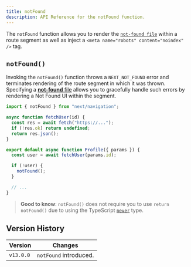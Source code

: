 ```yaml
---
title: notFound
description: API Reference for the notFound function.
---
```


The `notFound` function allows you to render the [`not-found file`](/docs/app/api-reference/file-conventions/not-found) within a route segment as well as inject a `<meta name="robots" content="noindex" />` tag.

## `notFound()`

Invoking the `notFound()` function throws a `NEXT_NOT_FOUND` error and terminates rendering of the route segment in which it was thrown. Specifying a [**not-found** file](/docs/app/api-reference/file-conventions/not-found) allows you to gracefully handle such errors by rendering a Not Found UI within the segment.

```jsx filename="app/user/[id]/page.js"
import { notFound } from "next/navigation";

async function fetchUser(id) {
  const res = await fetch("https://...");
  if (!res.ok) return undefined;
  return res.json();
}

export default async function Profile({ params }) {
  const user = await fetchUser(params.id);

  if (!user) {
    notFound();
  }

  // ...
}
```

> **Good to know**: `notFound()` does not require you to use `return notFound()` due to using the TypeScript [`never`](https://www.typescriptlang.org/docs/handbook/2/functions.html#never) type.

## Version History

| Version   | Changes                |
| --------- | ---------------------- |
| `v13.0.0` | `notFound` introduced. |
